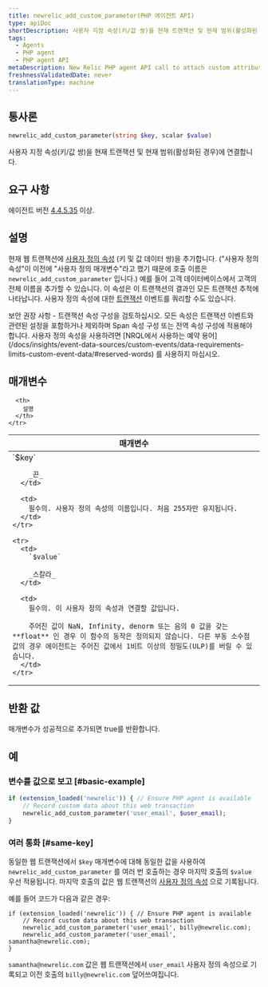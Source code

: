 ```yaml
---
title: newrelic_add_custom_parameter(PHP 에이전트 API)
type: apiDoc
shortDescription: 사용자 지정 속성(키/값 쌍)을 현재 트랜잭션 및 현재 범위(활성화된 경우)에 연결합니다.
tags:
  - Agents
  - PHP agent
  - PHP agent API
metaDescription: New Relic PHP agent API call to attach custom attributes to your transaction data.
freshnessValidatedDate: never
translationType: machine
---
```


## 통사론

```php
newrelic_add_custom_parameter(string $key, scalar $value)
```

사용자 지정 속성(키/값 쌍)을 현재 트랜잭션 및 현재 범위(활성화된 경우)에 연결합니다.

## 요구 사항

에이전트 버전 [4.4.5.35](/docs/release-notes/agent-release-notes/php-release-notes/php-agent-44535) 이상.

## 설명

현재 웹 트랜잭션에 [사용자 정의 속성](/docs/agents/manage-apm-agents/agent-data/collect-custom-attributes) (키 및 값 데이터 쌍)을 추가합니다. ("사용자 정의 속성"이 이전에 "사용자 정의 매개변수"라고 했기 때문에 호출 이름은 `newrelic_add_custom_parameter` 입니다.) 예를 들어 고객 데이터베이스에서 고객의 전체 이름을 추가할 수 있습니다. 이 속성은 이 트랜잭션의 결과인 모든 트랜잭션 추적에 나타납니다. 사용자 정의 속성에 대한 [트랜잭션](/docs/insights/explore-data/attributes/apm-default-attributes-insights) 이벤트를 쿼리할 수도 있습니다.

<Callout variant="important">
  보안 권장 사항 - 트랜잭션 속성 구성을 검토하십시오. 모든 속성은 트랜잭션 이벤트와 관련된 설정을 포함하거나 제외하며 Span 속성 구성 또는 전역 속성 구성에 적용해야 합니다.
</Callout>

<Callout variant="important">
  사용자 정의 속성을 사용하려면 [NRQL에서 사용하는 예약 용어](/docs/insights/event-data-sources/custom-events/data-requirements-limits-custom-event-data/#reserved-words) 를 사용하지 마십시오.
</Callout>

## 매개변수

<table>
  <thead>
    <tr>
      <th width="25%">
        매개변수
      </th>

      <th>
        설명
      </th>
    </tr>
  </thead>

  <tbody>
    <tr>
      <td>
        `$key`

        _끈_
      </td>

      <td>
        필수의. 사용자 정의 속성의 이름입니다. 처음 255자만 유지됩니다.
      </td>
    </tr>

    <tr>
      <td>
        `$value`

        _스칼라_
      </td>

      <td>
        필수의. 이 사용자 정의 속성과 연결할 값입니다.

        주어진 값이 NaN, Infinity, denorm 또는 음의 0 값을 갖는 **float** 인 경우 이 함수의 동작은 정의되지 않습니다. 다른 부동 소수점 값의 경우 에이전트는 주어진 값에서 1비트 이상의 정밀도(ULP)를 버릴 수 있습니다.
      </td>
    </tr>
  </tbody>
</table>

## 반환 값

매개변수가 성공적으로 추가되면 true를 반환합니다.

## 예

### 변수를 값으로 보고 [#basic-example]

```php
if (extension_loaded('newrelic')) { // Ensure PHP agent is available
    // Record custom data about this web transaction
    newrelic_add_custom_parameter('user_email', $user_email);
}
```

### 여러 통화 [#same-key]

동일한 웹 트랜잭션에서 `$key` 매개변수에 대해 동일한 값을 사용하여 `newrelic_add_custom_parameter` 를 여러 번 호출하는 경우 마지막 호출의 `$value` 우선 적용됩니다. 마지막 호출의 값은 웹 트랜잭션의 [사용자 정의 속성](/docs/agents/manage-apm-agents/agent-data/collect-custom-attributes/) 으로 기록됩니다.

예를 들어 코드가 다음과 같은 경우:

```
if (extension_loaded('newrelic')) { // Ensure PHP agent is available
    // Record custom data about this web transaction
    newrelic_add_custom_parameter('user_email', billy@newrelic.com);
    newrelic_add_custom_parameter('user_email', samantha@newrelic.com);
}
```

`samantha@newrelic.com` 값은 웹 트랜잭션에서 `user_email` 사용자 정의 속성으로 기록되고 이전 호출의 `billy@newrelic.com` 덮어쓰여집니다.